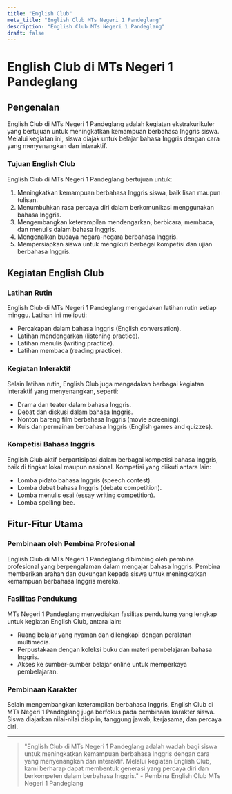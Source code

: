```yaml
---
title: "English Club"
meta_title: "English Club MTs Negeri 1 Pandeglang"
description: "English Club MTs Negeri 1 Pandeglang"
draft: false
---
```


# English Club di MTs Negeri 1 Pandeglang

## Pengenalan

English Club di MTs Negeri 1 Pandeglang adalah kegiatan ekstrakurikuler yang bertujuan untuk meningkatkan kemampuan berbahasa Inggris siswa. Melalui kegiatan ini, siswa diajak untuk belajar bahasa Inggris dengan cara yang menyenangkan dan interaktif.

### Tujuan English Club

English Club di MTs Negeri 1 Pandeglang bertujuan untuk:
1. Meningkatkan kemampuan berbahasa Inggris siswa, baik lisan maupun tulisan.
2. Menumbuhkan rasa percaya diri dalam berkomunikasi menggunakan bahasa Inggris.
3. Mengembangkan keterampilan mendengarkan, berbicara, membaca, dan menulis dalam bahasa Inggris.
4. Mengenalkan budaya negara-negara berbahasa Inggris.
5. Mempersiapkan siswa untuk mengikuti berbagai kompetisi dan ujian berbahasa Inggris.

## Kegiatan English Club

### Latihan Rutin

English Club di MTs Negeri 1 Pandeglang mengadakan latihan rutin setiap minggu. Latihan ini meliputi:
- Percakapan dalam bahasa Inggris (English conversation).
- Latihan mendengarkan (listening practice).
- Latihan menulis (writing practice).
- Latihan membaca (reading practice).

### Kegiatan Interaktif

Selain latihan rutin, English Club juga mengadakan berbagai kegiatan interaktif yang menyenangkan, seperti:
- Drama dan teater dalam bahasa Inggris.
- Debat dan diskusi dalam bahasa Inggris.
- Nonton bareng film berbahasa Inggris (movie screening).
- Kuis dan permainan berbahasa Inggris (English games and quizzes).

### Kompetisi Bahasa Inggris

English Club aktif berpartisipasi dalam berbagai kompetisi bahasa Inggris, baik di tingkat lokal maupun nasional. Kompetisi yang diikuti antara lain:
- Lomba pidato bahasa Inggris (speech contest).
- Lomba debat bahasa Inggris (debate competition).
- Lomba menulis esai (essay writing competition).
- Lomba spelling bee.

## Fitur-Fitur Utama

### Pembinaan oleh Pembina Profesional

English Club di MTs Negeri 1 Pandeglang dibimbing oleh pembina profesional yang berpengalaman dalam mengajar bahasa Inggris. Pembina memberikan arahan dan dukungan kepada siswa untuk meningkatkan kemampuan berbahasa Inggris mereka.

### Fasilitas Pendukung

MTs Negeri 1 Pandeglang menyediakan fasilitas pendukung yang lengkap untuk kegiatan English Club, antara lain:
- Ruang belajar yang nyaman dan dilengkapi dengan peralatan multimedia.
- Perpustakaan dengan koleksi buku dan materi pembelajaran bahasa Inggris.
- Akses ke sumber-sumber belajar online untuk memperkaya pembelajaran.

### Pembinaan Karakter

Selain mengembangkan keterampilan berbahasa Inggris, English Club di MTs Negeri 1 Pandeglang juga berfokus pada pembinaan karakter siswa. Siswa diajarkan nilai-nilai disiplin, tanggung jawab, kerjasama, dan percaya diri.

---

> "English Club di MTs Negeri 1 Pandeglang adalah wadah bagi siswa untuk meningkatkan kemampuan berbahasa Inggris dengan cara yang menyenangkan dan interaktif. Melalui kegiatan English Club, kami berharap dapat membentuk generasi yang percaya diri dan berkompeten dalam berbahasa Inggris." - Pembina English Club MTs Negeri 1 Pandeglang